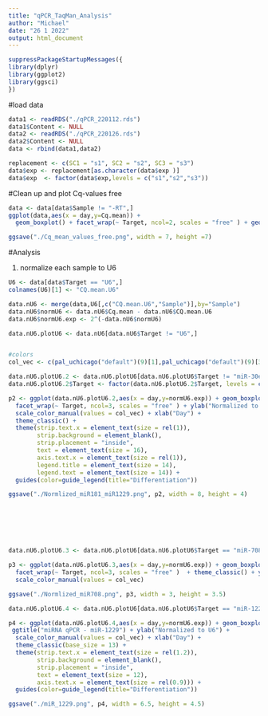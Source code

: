 ---
title: "qPCR_TaqMan_Analysis"
author: "Michael"
date: "26 1 2022"
output: html_document
---


```{r}
suppressPackageStartupMessages({
library(dplyr)
library(ggplot2)
library(ggsci)
})
```


#load data
```{r}
data1 <- readRDS("./qPCR_220112.rds")
data1$Content <- NULL
data2 <- readRDS("./qPCR_220126.rds")
data2$Content <- NULL
data <- rbind(data1,data2)
```


```{r}
replacement <- c(SC1 = "s1", SC2 = "s2", SC3 = "s3")
data$exp <- replacement[as.character(data$exp )]
data$exp  <- factor(data$exp,levels = c("s1","s2","s3"))
```

#Clean up and plot Cq-values free
```{r}
data <- data[data$Sample != "-RT",]
ggplot(data,aes(x = day,y=Cq.mean)) +
  geom_boxplot() + facet_wrap(~ Target, ncol=2, scales = "free" ) + geom_point(aes(color = exp)) + theme_bw()

ggsave("./Cq_mean_values_free.png", width = 7, height =7)
```




#Analysis

1) normalize each sample to U6
```{r}
U6 <- data[data$Target == "U6",]
colnames(U6)[1] <- "CQ.mean.U6"

data.nU6 <- merge(data,U6[,c("CQ.mean.U6","Sample")],by="Sample")
data.nU6$normU6 <- data.nU6$Cq.mean - data.nU6$CQ.mean.U6
data.nU6$normU6.exp <- 2^(-data.nU6$normU6)

data.nU6.plotU6 <- data.nU6[data.nU6$Target != "U6",]


#colors
col_vec <- c(pal_uchicago("default")(9)[1],pal_uchicago("default")(9)[3],pal_uchicago("default")(9)[5])

data.nU6.plotU6.2 <- data.nU6.plotU6[data.nU6.plotU6$Target != "miR-30e" & data.nU6.plotU6$Target != "miR-708" ,]
data.nU6.plotU6.2$Target <- factor(data.nU6.plotU6.2$Target, levels = c("miR-181c","miR-1229"))

p2 <- ggplot(data.nU6.plotU6.2,aes(x = day,y=normU6.exp)) + geom_boxplot() + geom_point(aes(color = exp)) + 
  facet_wrap(~ Target, ncol=3, scales = "free" ) + ylab("Normalized to U6") +
  scale_color_manual(values = col_vec) + xlab("Day") + 
  theme_classic() + 
  theme(strip.text.x = element_text(size = rel(1)),
        strip.background = element_blank(),
        strip.placement = "inside",
        text = element_text(size = 16),
        axis.text.x = element_text(size = rel(1)),
        legend.title = element_text(size = 14),
        legend.text = element_text(size = 14)) +
  guides(color=guide_legend(title="Differentiation"))

ggsave("./Normlized_miR181_miR1229.png", p2, width = 8, height = 4)







data.nU6.plotU6.3 <- data.nU6.plotU6[data.nU6.plotU6$Target == "miR-708" ,]

p3 <- ggplot(data.nU6.plotU6.3,aes(x = day,y=normU6.exp)) + geom_boxplot() + geom_point(aes(color = exp)) + 
  facet_wrap(~ Target, ncol=3, scales = "free" )  + theme_classic() + ylab("Normalized to U6") +
  scale_color_manual(values = col_vec)

ggsave("./Normlized_miR708.png", p3, width = 3, height = 3.5)

data.nU6.plotU6.4 <- data.nU6.plotU6[data.nU6.plotU6$Target == "miR-1229" ,]

p4 <- ggplot(data.nU6.plotU6.4,aes(x = day,y=normU6.exp)) + geom_boxplot() + geom_point(aes(color = exp)) + 
 ggtitle("miRNA qPCR - miR-1229") + ylab("Normalized to U6") +
  scale_color_manual(values = col_vec) + xlab("Day") + 
  theme_classic(base_size = 13) + 
  theme(strip.text.x = element_text(size = rel(1.2)),
        strip.background = element_blank(),
        strip.placement = "inside",
        text = element_text(size = 12),
        axis.text.x = element_text(size = rel(0.9))) +
  guides(color=guide_legend(title="Differentiation"))

ggsave("./miR_1229.png", p4, width = 6.5, height = 4.5)
```




